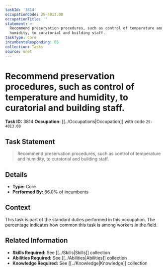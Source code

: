 ```yaml
---
taskId: '3814'
occupationCode: 25-4013.00
occupationTitle: ''
statement: >-
  Recommend preservation procedures, such as control of temperature and
  humidity, to curatorial and building staff.
taskType: Core
incumbentsResponding: 66
collection: Tasks
source: onet
---
```

# Recommend preservation procedures, such as control of temperature and humidity, to curatorial and building staff.

**Task ID:** 3814
**Occupation:** [[../Occupations|Occupation]] with code `25-4013.00`

## Task Statement

> Recommend preservation procedures, such as control of temperature and humidity, to curatorial and building staff.

## Details

- **Type:** Core
- **Performed By:** 66.0% of incumbents

## Context

This task is part of the standard duties performed in this occupation. The percentage indicates how common this task is among workers in the field.

## Related Information

- **Skills Required:** See [[../Skills|Skills]] collection
- **Abilities Required:** See [[../Abilities|Abilities]] collection
- **Knowledge Required:** See [[../Knowledge|Knowledge]] collection
